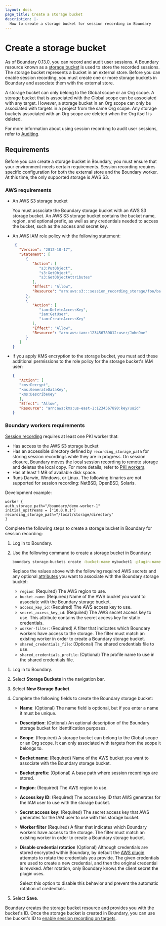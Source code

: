```yaml
---
layout: docs
page_title: Create a storage bucket
description: |-
  How to create a storage bucket for session recording in Boundary
---
```


# Create a storage bucket

As of Boundary 0.13.0, you can record and audit user sessions.
A Boundary resource known as a [storage bucket](/boundary/docs/concepts/domain-model/storage-buckets) is used to store the recorded sessions.
The storage bucket represents a bucket in an external store.
Before you can enable session recording, you must create one or more storage buckets in Boundary and associate them with the external store.

A storage bucket can only belong to the Global scope or an Org scope.
A storage bucket that is associated with the Global scope can be associated with any target.
However, a storage bucket in an Org scope can only be associated with targets in a project from the same Org scope.
Any storage buckets associated with an Org scope are deleted when the Org itself is deleted.

For more information about using session recording to audit user sessions, refer to [Auditing](/boundary/docs/concepts/auditing).

## Requirements

Before you can create a storage bucket in Boundary, you must ensure that your environment meets certain requirements.
Session recording requires specific configuration for both the external store and the Boundary worker.
At this time, the only supported storage is AWS S3.

### AWS requirements

- An AWS S3 storage bucket

   You must associate the Boundary storage bucket with an AWS S3 storage bucket.
   An AWS S3 storage bucket contains the bucket name, region, and optional prefix, as well as any credentials needed to access the bucket, such as the access and secret key.
- An AWS IAM role policy with the following statement:
   ```json
    {
      "Version": "2012-10-17",
      "Statement": [
         {
            "Action": [
               "s3:PutObject",
               "s3:GetObject",
               "s3:GetObjectAttributes"
            ],
            "Effect": "Allow",
            "Resource": "arn:aws:s3:::session_recording_storage/foo/bar/zoo/*"
         },
         {
            "Action": [
               "iam:DeleteAccessKey",
               "iam:GetUser",
               "iam:CreateAccessKey"
            ],
            "Effect": "Allow",
            "Resource": "arn:aws:iam::123456789012:user/JohnDoe"
         }
      ]
   }

   ```
- If you apply KMS encryption to the storage bucket, you must add these additional permissions to the role policy for the storage bucket's IAM user:
   ```json
   {
      "Action": [
      "kms:Decrypt",
      "kms:GenerateDataKey",
      "kms:DescribeKey"
      ],
      "Effect": "Allow",
      "Resource": "arn:aws:kms:us-east-1:1234567890:key/uuid"
   }
   ```

### Boundary workers requirements

[Session recording](/boundary/docs/configuration/session-recording) requires at least one PKI worker that:
- Has access to the AWS S3 storage bucket
- Has an accessible directory defined by `recording_storage_path` for storing session recordings while they are in progress. On session closure, Boundary moves the local session recording to remote storage and deletes the local copy. For more details, refer to [PKI workers](/boundary/docs/configuration/worker/pki-worker#session-recording-hcp-ent).
- Has at least 1 MB of available disk space.
- Runs Darwin, Windows, or Linux. The following binaries are not supported for session recording: NetBSD, OpenBSD, Solaris.

Development example:

```hcl
worker {
auth_storage_path="/boundary/demo-worker-1"
initial_upstreams = ["10.0.0.1"]
recording_storage_path="/local/storage/directory"
}
```

Complete the following steps to create a storage bucket in Boundary for session recording:

<Tabs>
<Tab heading="CLI">

1. Log in to Boundary.
1. Use the following command to create a storage bucket in Boundary:

    ```bash
    boundary storage-buckets create -bucket-name mybucket1 -plugin-name aws -secrets ‘{“access_key_id”: “123456789” , “secret_access_key” : “123/456789/12345678”}’ -worker-filter ‘“dev” in “/tags/type”’ -attributes ‘{“region”:”us-east-1”,”disable_credential_rotation”:true}’ -scope-id o_1234567890
    ```

    Replace the values above with the following required AWS secrets and any optional [attributes](/boundary/docs/concepts/domain-model/storage-buckets) you want to associate with the Boundary storage bucket:

    - `region`: (Required) The AWS region to use.
    - `bucket-name`: (Required) Name of the AWS bucket you want to associate with the Boundary storage bucket.
    - `access_key_id`: (Required) The AWS access key to use.
    - `secret_access_key_id`: (Required) The AWS secret access key to use.
    This attribute contains the secret access key for static credentials.
    - `worker-filter`: (Required) A filter that indicates which Boundary workers have access to the storage. The filter must match an existing worker in order to create a Boundary storage bucket.
    - `shared_credentials_file`: (Optional) The shared credentials file to use.
    - `shared_credentials_profile`: (Optional) The profile name to use in the shared credentials file.

</Tab>

<Tab heading="UI">

1. Log in to Boundary.
1. Select **Storage Buckets** in the navigation bar.
1. Select **New Storage Bucket**.
1. Complete the following fields to create the Boundary storage bucket:
   - **Name**: (Optional) The name field is optional, but if you enter a name it must be unique.
   - **Description**: (Optional) An optional description of the Boundary storage bucket for identification purposes.
   - **Scope**: (Required) A storage bucket can belong to the Global scope or an Org scope.
   It can only associated with targets from the scope it belongs to.
   - **Bucket name**: (Required) Name of the AWS bucket you want to associate with the Boundary storage bucket.
   - **Bucket prefix**: (Optional) A base path where session recordings are stored.
   - **Region**: (Required) The AWS region to use.
   - **Access key ID**: (Required) The access key ID that AWS generates for the IAM user to use with the storage bucket.
   - **Secret access key**: (Required) The secret access key that AWS generates for the IAM user to use with this storage bucket.
   - **Worker filter** (Required) A filter that indicates which Boundary workers have access to the storage. The filter must match an existing worker in order to create a Boundary storage bucket.
   - **Disable credential rotation** (Optional) Although credentials are stored encrypted within Boundary, by default the [AWS plugin](https://github.com/hashicorp/boundary-plugin-aws) attempts to rotate the credentials you provide. The given credentials are used to create a new credential, and then the original credential is revoked. After rotation, only Boundary knows the client secret the plugin uses.

      Select this option to disable this behavior and prevent the automatic rotation of credentials.

1. Select **Save**.

</Tab>
</Tabs>

Boundary creates the storage bucket resource and provides you with the bucket's ID.
Once the storage bucket is created in Boundary, you can use the bucket's ID to [enable session recording on targets](/boundary/docs/configuration/session-recording/enable-session-recording).
